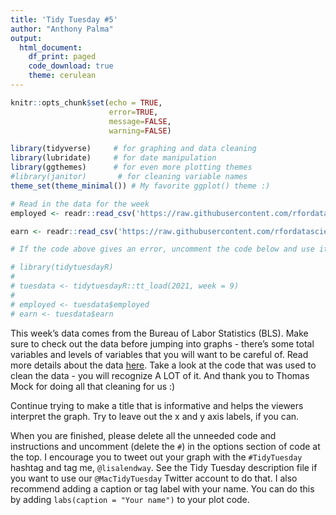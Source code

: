 ```yaml
---
title: 'Tidy Tuesday #5'
author: "Anthony Palma"
output: 
  html_document:
    df_print: paged
    code_download: true
    theme: cerulean
---
```


```r
knitr::opts_chunk$set(echo = TRUE, 
                      error=TRUE, 
                      message=FALSE, 
                      warning=FALSE)
```


```r
library(tidyverse)     # for graphing and data cleaning
library(lubridate)     # for date manipulation
library(ggthemes)      # for even more plotting themes
#library(janitor)       # for cleaning variable names
theme_set(theme_minimal()) # My favorite ggplot() theme :)
```

```r
# Read in the data for the week
employed <- readr::read_csv('https://raw.githubusercontent.com/rfordatascience/tidytuesday/master/data/2021/2021-02-23/employed.csv')

earn <- readr::read_csv('https://raw.githubusercontent.com/rfordatascience/tidytuesday/master/data/2021/2021-02-23/earn.csv')

# If the code above gives an error, uncomment the code below and use it instead. You will need to install the tidytuesdayR package first

# library(tidytuesdayR)
# 
# tuesdata <- tidytuesdayR::tt_load(2021, week = 9)
# 
# employed <- tuesdata$employed
# earn <- tuesdata$earn
```

This week's data comes from the Bureau of Labor Statistics (BLS). Make sure to check out the data before jumping into graphs - there's some total variables and levels of variables that you will want to be careful of. Read more details about the data [here](https://github.com/rfordatascience/tidytuesday/blob/master/data/2021/2021-02-23/readme.md). Take a look at the code that was used to clean the data - you will recognize A LOT of it. And thank you to Thomas Mock for doing all that cleaning for us :)

Continue trying to make a title that is informative and helps the viewers interpret the graph. Try to leave out the x and y axis labels, if you can. 

When you are finished, please delete all the unneeded code and instructions and uncomment (delete the `#`) in the options section of code at the top. I encourage you to tweet out your graph with the `#TidyTuesday` hashtag and tag me, `@lisalendway`. See the Tidy Tuesday description file if you want to use our `@MacTidyTuesday` Twitter account to do that. I also recommend adding a caption or tag label with your name. You can do this by adding `labs(caption = "Your name")` to your plot code.
